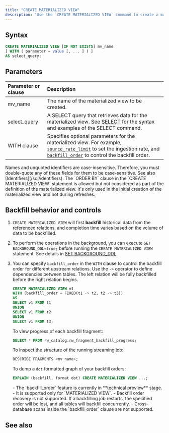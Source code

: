 ```yaml
---
title: "CREATE MATERIALIZED VIEW"
description: "Use the `CREATE MATERIALIZED VIEW` command to create a materialized view. A materialized view can be created based on sources, tables, materialized views, or indexes."
---
```


## Syntax

```sql
CREATE MATERIALIZED VIEW [IF NOT EXISTS] mv_name
[ WITH ( parameter = value [, ... ] ) ]
AS select_query;
```

## Parameters

| Parameter or clause | Description                                                                                                                                              |
| :------------------ | :------------------------------------------------------------------------------------------------------------------------------------------------------- |
| mv_name          | The name of the materialized view to be created.                                                                                                         |
| select_query     | A SELECT query that retrieves data for the materialized view. See [SELECT](/sql/commands/sql-select) for the syntax and examples of the SELECT command. |
| WITH clause     | Specifies optional parameters for the materialized view. For example, [`source_rate_limit`](/troubleshoot/troubleshoot-oom#oom-when-creating-materialized-views) to set the ingestion rate, and [`backfill_order`](/sql/commands/sql-create-mv#backfill-behavior-and-controls) to control the backfill order. |

<Note>
Names and unquoted identifiers are case-insensitive. Therefore, you must double-quote any of these fields for them to be case-sensitive. See also [Identifiers](/sql/identifiers).
</Note>

<Note>
The `ORDER BY` clause in the `CREATE MATERIALIZED VIEW` statement is allowed but not considered as part of the definition of the materialized view. It's only used in the initial creation of the materialized view and not during refreshes.
</Note>

## Backfill behavior and controls

1. `CREATE MATERIALIZED VIEW` will first **backfill** historical data from the referenced relations, and completion time varies based on the volume of data to be backfilled.

2. To perform the operations in the background, you can execute `SET BACKGROUND_DDL=true;` before running the `CREATE MATERIALIZED VIEW` statement. See details in [SET BACKGROUND\_DDL](/sql/commands/sql-set-background-ddl).

3. You can specify `backfill_order` in the `WITH` clause to control the backfill order for different upstream relations. Use the `->` operator to define dependencies between tables. The left relation will be fully backfilled before the right relation begins.

    ```sql
    CREATE MATERIALIZED VIEW m1
    WITH (backfill_order = FIXED(t1 -> t2, t2 -> t3))
    AS
    SELECT v1 FROM t1
    UNION
    SELECT v1 FROM t2
    UNION
    SELECT v1 FROM t3;
    ```

    To view progress of each backfill fragment:
    ```sql
    SELECT * FROM rw_catalog.rw_fragment_backfill_progress;
    ```

    To inspect the structure of the running streaming job:
    ```sql
    DESCRIBE FRAGMENTS <mv name>;
    ```

    To dump a `dot` formatted graph of your backfill orders:

    ```sql
    EXPLAIN (backfill, format dot) CREATE MATERIALIZED VIEW ...;
    ```

    <Note>
    - The `backfill_order` feature is currently in **technical preview** stage.
    - It is supported only for `MATERIALIZED VIEW`.
    - Backfill order recovery is not supported. If a backfilling job restarts, the specified order will be lost, and all tables will backfill concurrently.
    - Cross-database scans inside the `backfill_order` clause are not supported.
    </Note>

## See also

<CardGroup>
  <Card
    title="Overview of data processing"
    icon="database"
    href="/processing/overview"
    horizontal
  />
</CardGroup>
